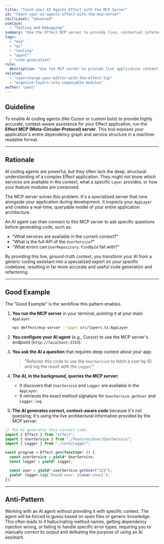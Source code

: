 ```yaml
---
title: "Teach your AI Agents Effect with the MCP Server"
id: "teach-your-ai-agents-effect-with-the-mcp-server"
skillLevel: "advanced"
useCase:
  - "Tooling and Debugging"
summary: "Use the Effect MCP server to provide live, contextual information about your application's structure directly to AI coding agents."
tags:
  - "mcp"
  - "ai"
  - "tooling"
  - "agent"
  - "code-generation"
rule:
  description: "Use the MCP server to provide live application context to AI coding agents, enabling more accurate assistance."
related:
  - "supercharge-your-editor-with-the-effect-lsp"
  - "organize-layers-into-composable-modules"
author: "paul"
---
```


## Guideline

To enable AI coding agents (like Cursor or custom bots) to provide highly accurate, context-aware assistance for your Effect application, run the **Effect MCP (Meta-Circular-Protocol) server**. This tool exposes your application's entire dependency graph and service structure in a machine-readable format.

---

## Rationale

AI coding agents are powerful, but they often lack the deep, structural understanding of a complex Effect application. They might not know which services are available in the context, what a specific `Layer` provides, or how your feature modules are composed.

The MCP server solves this problem. It's a specialized server that runs alongside your application during development. It inspects your `AppLayer` and creates a real-time, queryable model of your entire application architecture.

An AI agent can then connect to this MCP server to ask specific questions before generating code, such as:
-   "What services are available in the current context?"
-   "What is the full API of the `UserService`?"
-   "What errors can `UserRepository.findById` fail with?"

By providing this live, ground-truth context, you transform your AI from a generic coding assistant into a specialized expert on *your* specific codebase, resulting in far more accurate and useful code generation and refactoring.

---

## Good Example

The "Good Example" is the workflow this pattern enables.

1.  **You run the MCP server** in your terminal, pointing it at your main `AppLayer`.
    ```bash
    npx @effect/mcp-server --layer src/layers.ts:AppLayer
    ```

2.  **You configure your AI agent** (e.g., Cursor) to use the MCP server's endpoint (`http://localhost:3333`).

3.  **You ask the AI a question** that requires deep context about your app:
    > "Refactor this code to use the `UserService` to fetch a user by ID and log the result with the `Logger`."

4.  **The AI, in the background, queries the MCP server:**
    -   It discovers that `UserService` and `Logger` are available in the `AppLayer`.
    -   It retrieves the exact method signature for `UserService.getUser` and `Logger.log`.

5.  **The AI generates correct, context-aware code** because it's not guessing; it's using the live architectural information provided by the MCP server.

```typescript
// The AI generates this correct code:
import { Effect } from "effect";
import { UserService } from "./features/User/UserService";
import { Logger } from "./core/Logger";

const program = Effect.gen(function* () {
  const userService = yield* UserService;
  const logger = yield* Logger;

  const user = yield* userService.getUser("123");
  yield* logger.log(`Found user: ${user.name}`);
});
```

---

## Anti-Pattern

Working with an AI agent without providing it with specific context. The agent will be forced to guess based on open files or generic knowledge. This often leads to it hallucinating method names, getting dependency injection wrong, or failing to handle specific error types, requiring you to manually correct its output and defeating the purpose of using an AI assistant.
